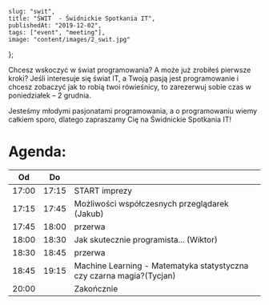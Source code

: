     slug: "swit",
    title: "ŚWIT  - Świdnickie Spotkania IT",
    publishedAt: "2019-12-02",
    tags: ["event", "meeting"],
    image: "content/images/2_swit.jpg"
};

Chcesz wskoczyć w świat programowania? A może już zrobiłeś pierwsze kroki? Jeśli interesuje się świat IT, a Twoją pasją jest programowanie i chcesz zobaczyć jak to robią twoi rówieśnicy, to zarezerwuj sobie czas w poniedziałek – 2 grudnia.

Jesteśmy młodymi pasjonatami programowania, a o programowaniu wiemy całkiem sporo, dlatego zapraszamy Cię na Świdnickie Spotkania IT!

# Agenda:

<table>
    <thead>
    <tr>
        <th>Od</th>
        <th>Do</th>
        <th></th>
    </tr>
    </thead>
    <tbody>
    <tr>
        <td>17:00</td>
        <td>17:15</td>
        <td>START imprezy</td>
    </tr>
    <tr>
        <td>17:15</td>
        <td>17:45</td>
        <td>Możliwości współczesnych przeglądarek (Jakub)</td>
    </tr>
    <tr>
        <td>17:45</td>
        <td>18:00</td>
        <td>przerwa</td>
    </tr>
    <tr>
        <td>18:00</td>
        <td>18:30</td>
        <td>Jak skutecznie programista... (Wiktor)</td>
    </tr>
    <tr>
        <td>18:30</td>
        <td>18:45</td>
        <td>przerwa</td>
    </tr>
    <tr>
        <td>18:45</td>
        <td>19:15</td>
        <td>Machine Learning - Matematyka statystyczna czy czarna magia?(Tycjan)</td>
    </tr>
    <tr>
        <td>20:00</td>
        <td></td>
        <td>Zakończnie</td>
    </tr>
    </tbody>
</table>
